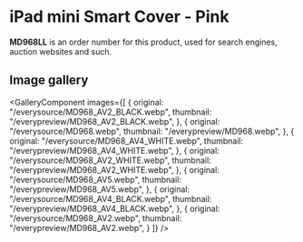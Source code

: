 
# iPad mini Smart Cover - Pink

<Callout type='info' emoji='👉🏻'>**MD968LL** is an order number for this product, used for search engines, auction websites and such.</Callout>

## Image gallery

<GalleryComponent
    images={[
      {
        original: "/everysource/MD968_AV2_BLACK.webp",
        thumbnail: "/everypreview/MD968_AV2_BLACK.webp",
      },
      {
        original: "/everysource/MD968.webp",
        thumbnail: "/everypreview/MD968.webp",
      },
      {
        original: "/everysource/MD968_AV4_WHITE.webp",
        thumbnail: "/everypreview/MD968_AV4_WHITE.webp",
      },
      {
        original: "/everysource/MD968_AV2_WHITE.webp",
        thumbnail: "/everypreview/MD968_AV2_WHITE.webp",
      },
      {
        original: "/everysource/MD968_AV5.webp",
        thumbnail: "/everypreview/MD968_AV5.webp",
      },
      {
        original: "/everysource/MD968_AV4_BLACK.webp",
        thumbnail: "/everypreview/MD968_AV4_BLACK.webp",
      },
      {
        original: "/everysource/MD968_AV2.webp",
        thumbnail: "/everypreview/MD968_AV2.webp",
      }
    ]}
  />

